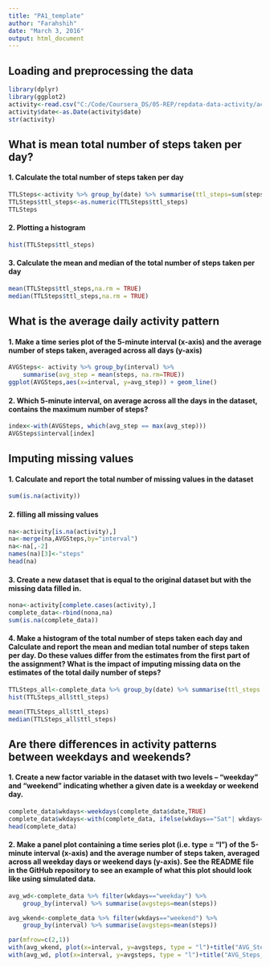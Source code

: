 ```yaml
---
title: "PA1_template"
author: "Farahshih"
date: "March 3, 2016"
output: html_document
---
```



## Loading and preprocessing the data
```r
library(dplyr)
library(ggplot2)
activity<-read.csv("C:/Code/Coursera_DS/05-REP/repdata-data-activity/activity.csv")
activity$date<-as.Date(activity$date)
str(activity)
```


## What is mean total number of steps taken per day?
#### 1. Calculate the total number of steps taken per day
```r
TTLSteps<-activity %>% group_by(date) %>% summarise(ttl_steps=sum(steps))
TTLSteps$ttl_steps<-as.numeric(TTLSteps$ttl_steps)
TTLSteps

```

#### 2. Plotting a histogram 
```r
hist(TTLSteps$ttl_steps)
```

#### 3. Calculate the mean and median of the total number of steps taken per day
```r
mean(TTLSteps$ttl_steps,na.rm = TRUE)
median(TTLSteps$ttl_steps,na.rm = TRUE)
```


## What is the average daily activity pattern
#### 1. Make a time series plot of the 5-minute interval (x-axis) and the average number of steps taken, averaged across all days (y-axis)
```r
AVGSteps<- activity %>% group_by(interval) %>% 
    summarise(avg_step = mean(steps, na.rm=TRUE))
ggplot(AVGSteps,aes(x=interval, y=avg_step)) + geom_line()
```

#### 2. Which 5-minute interval, on average across all the days in the dataset, contains the maximum number of steps?
```r
index<-with(AVGSteps, which(avg_step == max(avg_step)))
AVGSteps$interval[index]
```


## Imputing missing values
#### 1. Calculate and report the total number of missing values in the dataset
```r
sum(is.na(activity))
```


#### 2. filling all missing values
```r
na<-activity[is.na(activity),]
na<-merge(na,AVGSteps,by="interval")
na<-na[,-2]
names(na)[3]<-"steps"
head(na)
```

#### 3. Create a new dataset that is equal to the original dataset but with the missing data filled in.
```r
nona<-activity[complete.cases(activity),]
complete_data<-rbind(nona,na)
sum(is.na(complete_data))
```

#### 4. Make a histogram of the total number of steps taken each day and Calculate and report the mean and median total number of steps taken per day. Do these values differ from the estimates from the first part of the assignment? What is the impact of imputing missing data on the estimates of the total daily number of steps?
```r
TTLSteps_all<-complete_data %>% group_by(date) %>% summarise(ttl_steps = sum(steps))
hist(TTLSteps_all$ttl_steps) 

mean(TTLSteps_all$ttl_steps)
median(TTLSteps_all$ttl_steps)
```


## Are there differences in activity patterns between weekdays and weekends?
#### 1. Create a new factor variable in the dataset with two levels – “weekday” and “weekend” indicating whether a given date is a weekday or weekend day.
```r
complete_data$wkdays<-weekdays(complete_data$date,TRUE)
complete_data$wkdays<-with(complete_data, ifelse(wkdays=="Sat"| wkdays=="Sun","weekend","weekday"))
head(complete_data)
```

#### 2. Make a panel plot containing a time series plot (i.e. type = "l") of the 5-minute interval (x-axis) and the average number of steps taken, averaged across all weekday days or weekend days (y-axis). See the README file in the GitHub repository to see an example of what this plot should look like using simulated data.
```r
avg_wd<-complete_data %>% filter(wkdays=="weekday") %>% 
    group_by(interval) %>% summarise(avgsteps=mean(steps))

avg_wkend<-complete_data %>% filter(wkdays=="weekend") %>% 
    group_by(interval) %>% summarise(avgsteps=mean(steps))

par(mfrow=c(2,1)) 
with(avg_wkend, plot(x=interval, y=avgsteps, type = "l")+title("AVG_Steps_Weekend"))
with(avg_wd, plot(x=interval, y=avgsteps, type = "l")+title("AVG_Steps_Weekday")) 
```
